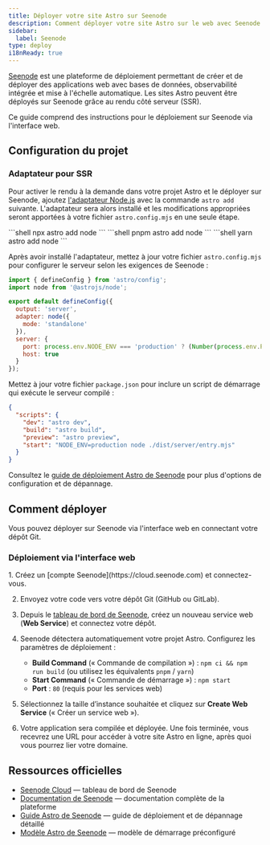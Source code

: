 ```yaml
---
title: Déployer votre site Astro sur Seenode
description: Comment déployer votre site Astro sur le web avec Seenode.
sidebar:
  label: Seenode
type: deploy
i18nReady: true
---
```


[Seenode](https://seenode.com) est une plateforme de déploiement permettant de créer et de déployer des applications web avec bases de données, observabilité intégrée et mise à l'échelle automatique. Les sites Astro peuvent être déployés sur Seenode grâce au rendu côté serveur (SSR).

Ce guide comprend des instructions pour le déploiement sur Seenode via l'interface web.

## Configuration du projet

### Adaptateur pour SSR

Pour activer le rendu à la demande dans votre projet Astro et le déployer sur Seenode, ajoutez [l'adaptateur Node.js](/fr/guides/integrations-guide/node/) avec la commande `astro add` suivante. L'adaptateur sera alors installé et les modifications appropriées seront apportées à votre fichier `astro.config.mjs` en une seule étape.

<PackageManagerTabs>
  <Fragment slot="npm">
  ```shell
  npx astro add node
  ```
  </Fragment>
  <Fragment slot="pnpm">
  ```shell
  pnpm astro add node
  ```
  </Fragment>
  <Fragment slot="yarn">
  ```shell
  yarn astro add node
  ```
  </Fragment>
</PackageManagerTabs>

Après avoir installé l'adaptateur, mettez à jour votre fichier `astro.config.mjs` pour configurer le serveur selon les exigences de Seenode :

```js title="astro.config.mjs" ins={6-11}
import { defineConfig } from 'astro/config';
import node from '@astrojs/node';

export default defineConfig({
  output: 'server',
  adapter: node({
    mode: 'standalone'
  }),
  server: {
    port: process.env.NODE_ENV === 'production' ? (Number(process.env.PORT) || 80) : 4321,
    host: true
  }
});
```

Mettez à jour votre fichier `package.json` pour inclure un script de démarrage qui exécute le serveur compilé :

```json title="package.json" ins={6}
{
  "scripts": {
    "dev": "astro dev",
    "build": "astro build",
    "preview": "astro preview",
    "start": "NODE_ENV=production node ./dist/server/entry.mjs"
  }
}
```

<ReadMore>Consultez le [guide de déploiement Astro de Seenode](https://seenode.com/docs/frameworks/javascript/astro/) pour plus d'options de configuration et de dépannage.</ReadMore>

## Comment déployer

Vous pouvez déployer sur Seenode via l'interface web en connectant votre dépôt Git.

### Déploiement via l'interface web

<Steps>
1. Créez un [compte Seenode](https://cloud.seenode.com) et connectez-vous.

2. Envoyez votre code vers votre dépôt Git (GitHub ou GitLab).

3. Depuis le [tableau de bord de Seenode](https://cloud.seenode.com/dashboard/applications/web/create), créez un nouveau service web (**Web Service**) et connectez votre dépôt.

4. Seenode détectera automatiquement votre projet Astro. Configurez les paramètres de déploiement :

   - **Build Command** (« Commande de compilation ») : `npm ci && npm run build` (ou utilisez les équivalents `pnpm` / `yarn`)
   - **Start Command** (« Commande de démarrage ») : `npm start`
   - **Port** : `80` (requis pour les services web)

5. Sélectionnez la taille d’instance souhaitée et cliquez sur **Create Web Service** (« Créer un service web »).

6. Votre application sera compilée et déployée. Une fois terminée, vous recevrez une URL pour accéder à votre site Astro en ligne, après quoi vous pourrez lier votre domaine.
</Steps>

## Ressources officielles

- [Seenode Cloud](https://cloud.seenode.com) — tableau de bord de Seenode
- [Documentation de Seenode](https://seenode.com/docs) — documentation complète de la plateforme
- [Guide Astro de Seenode](https://seenode.com/docs/frameworks/javascript/astro/) — guide de déploiement et de dépannage détaillé
- [Modèle Astro de Seenode](https://github.com/seenode/example-astro) — modèle de démarrage préconfiguré
